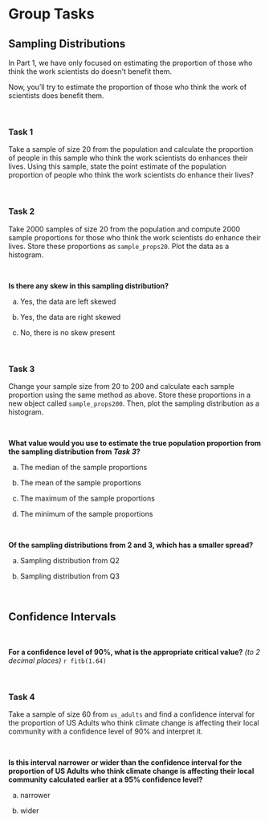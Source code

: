 # Group Tasks {-}

## Sampling Distributions {-}

In Part 1, we have only focused on estimating the proportion of those who think the work scientists do doesn’t benefit them.

Now, you’ll try to estimate the proportion of those who think the work of scientists does benefit them.

<br>

### Task 1 {-}

Take a sample of size 20 from the population and calculate the proportion of people in this sample who think the work scientists do enhances their lives. Using this sample, state the point estimate of the population proportion of people who think the work scientists do enhance their lives?

<br>

### Task 2 {-}

Take 2000 samples of size 20 from the population and compute 2000 sample proportions for those who think the work scientists do enhance their lives. Store these proportions as `sample_props20`. Plot the data as a histogram.

<br>

**Is there any skew in this sampling distribution?**

a)  Yes, the data are left skewed

b)  Yes, the data are right skewed

c)  No, there is no skew present

<br>

### Task 3 {-}

Change your sample size from 20 to 200 and calculate each sample proportion using the same method as above. Store these proportions in a new object called `sample_props200`. Then, plot the sampling distribution as a histogram.

<br>

**What value would you use to estimate the true population proportion from the sampling distribution from *Task 3*?**

a)  The median of the sample proportions

b)  The mean of the sample proportions

c)  The maximum of the sample proportions

d)  The minimum of the sample proportions

<br>

**Of the sampling distributions from 2 and 3, which has a smaller spread?**

a)  Sampling distribution from Q2

b)  Sampling distribution from Q3

<br>

## Confidence Intervals {-}

<br>

**For a confidence level of 90%, what is the appropriate critical value?** *(to 2 decimal places)*
`r fitb(1.64)`

<br>

### Task 4 {-}

Take a sample of size 60 from `us_adults` and find a confidence interval for the proportion of US Adults who think climate change is affecting their local community with a confidence level of 90% and interpret it.

<br>

**Is this interval narrower or wider than the confidence interval for the proportion of US Adults who think climate change is affecting their local community calculated earlier at a 95% confidence level?**

a)  narrower

b)  wider

<br>




